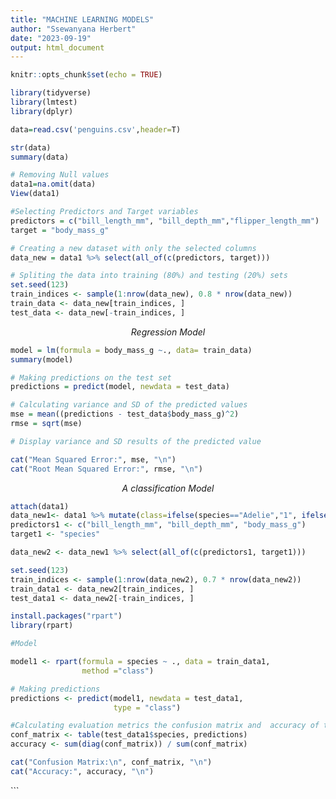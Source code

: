 ```yaml
---
title: "MACHINE LEARNING MODELS"
author: "Ssewanyana Herbert"
date: "2023-09-19"
output: html_document
---
```


```r
knitr::opts_chunk$set(echo = TRUE)
```

```r
library(tidyverse)
library(lmtest)
library(dplyr)
```
```r
data=read.csv('penguins.csv',header=T)
```
```r
str(data)
summary(data)
```
```r
# Removing Null values
data1=na.omit(data)
View(data1)
```
```r
#Selecting Predictors and Target variables
predictors = c("bill_length_mm", "bill_depth_mm","flipper_length_mm")
target = "body_mass_g"
```
```r
# Creating a new dataset with only the selected columns
data_new = data1 %>% select(all_of(c(predictors, target)))
```
```r
# Spliting the data into training (80%) and testing (20%) sets
set.seed(123)
train_indices <- sample(1:nrow(data_new), 0.8 * nrow(data_new))
train_data <- data_new[train_indices, ]
test_data <- data_new[-train_indices, ]
```
$$Regression\ Model$$
```r

model = lm(formula = body_mass_g ~., data= train_data)
summary(model)
```
```r
# Making predictions on the test set
predictions = predict(model, newdata = test_data)

```
```r
# Calculating variance and SD of the predicted values
mse = mean((predictions - test_data$body_mass_g)^2)
rmse = sqrt(mse)
```
```r
# Display variance and SD results of the predicted value

cat("Mean Squared Error:", mse, "\n")
cat("Root Mean Squared Error:", rmse, "\n")
```
$$ A\ classification\ Model$$
```r
attach(data1)
data_new1<- data1 %>% mutate(class=ifelse(species=="Adelie","1", ifelse(species=="Gentoo","2","3")))
predictors1 <- c("bill_length_mm", "bill_depth_mm", "body_mass_g")
target1 <- "species"
```
```r
data_new2 <- data_new1 %>% select(all_of(c(predictors1, target1)))
```
```r
set.seed(123)
train_indices <- sample(1:nrow(data_new2), 0.7 * nrow(data_new2))
train_data1 <- data_new2[train_indices, ]
test_data1 <- data_new2[-train_indices, ]
```
```r
install.packages("rpart")
library(rpart)
```

```r
#Model

model1 <- rpart(formula = species ~ ., data = train_data1,
                method ="class")

```
```r
# Making predictions
predictions <- predict(model1, newdata = test_data1,
                       type = "class")
```
```r
#Calculating evaluation metrics the confusion matrix and  accuracy of the model
conf_matrix <- table(test_data1$species, predictions)
accuracy <- sum(diag(conf_matrix)) / sum(conf_matrix)
```
```r
cat("Confusion Matrix:\n", conf_matrix, "\n")
cat("Accuracy:", accuracy, "\n")
```

```

